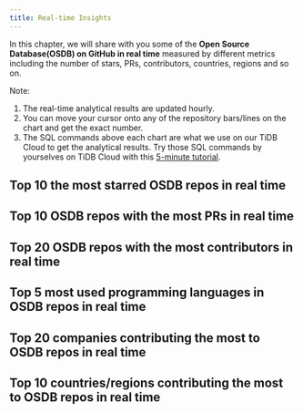 ```yaml
---
title: Real-time Insights
---
```


In this chapter, we will share with you some of the **Open Source Database(OSDB) on GitHub in real time** measured by different metrics including the number of stars, PRs, contributors, countries, regions and so on.

Note:
1. The real-time analytical results are updated hourly.
2. You can move your cursor onto any of the repository bars/lines on the chart and get the exact number.
3. The SQL commands above each chart are what we use on our TiDB Cloud to get the analytical results. Try those SQL commands by yourselves on TiDB Cloud with this [5-minute tutorial](/blog/try-it-yourself/).


## Top 10 the most starred OSDB repos in real time

<CommonChart repo='db_repos' chart='barchart' n={10} category='rt-top10-by-stars' categoryIndex='repo_name' valueIndex='num' formatSql={false} />


## Top 10 OSDB repos with the most PRs in real time

<CommonChart repo='db_repos' chart='barchart' n={10} category='rt-top10-by-prs' categoryIndex='repo_name' valueIndex='num' formatSql={false} />


## Top 20 OSDB repos with the most contributors in real time

<CommonChart repo='db_repos' chart='barchart' n={20} category='rt-top20-by-developers' categoryIndex='repo_name' valueIndex='num' formatSql={false} />



## Top 5 most used programming languages in OSDB repos in real time

<CommonChart repo='db_repos' chart='barchart' n={5} category='rt-top5-languages' categoryIndex='language' valueIndex='num' formatSql={false} />


## Top 20 companies contributing the most to OSDB repos in real time


<CommonChart repo='db_repos' chart='barchart' n={20} category='rt-top20-companies' categoryIndex='company' valueIndex='num' formatSql={false} />


## Top 10 countries/regions contributing the most to OSDB repos in real time

<CommonChart repo='db_repos' chart='barchart' n={20} category='rt-top20-countries' categoryIndex='country' valueIndex='num' formatSql={false} />
